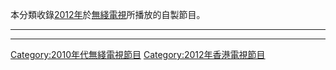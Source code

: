 本分類收錄[[2012年|2012年]]於[[無綫電視|無綫電視]]所播放的自製節目。

----

{{cat year nav
| year = 2012
| cat = 無綫電視節目
| sortkey = 無綫電視節目
| article = 無綫電視節目
| in =
}}
----

[[Category:2010年代無綫電視節目|Category:2010年代無綫電視節目]]
[[Category:2012年香港電視節目|Category:2012年香港電視節目]]